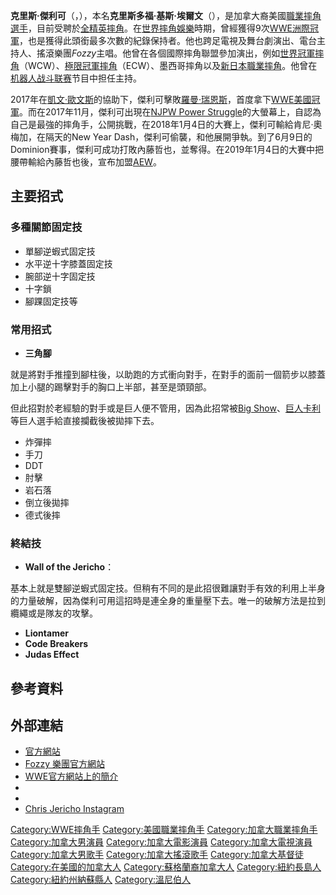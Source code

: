 {{redirect|Y2J}}
{{Infobox Pro Wrestler
|name=克里斯·傑利可<br />{{lang|en|Chris Jericho}}
|image= Jericho 9th Intercontinental Championship.jpg
|names='''Chris Jericho'''<ref name=wwebio/><br />Corazón de León<ref name="OWOW bio"/><br />Super Liger<ref name="OWOW bio"/><br />Lionheart<ref name="OWOW bio"/><br />Lion Do<ref name="OWOW bio">{{cite web|url=http://www.onlineworldofwrestling.com/profiles/c/chris-jericho.html|title=Chris Jericho Bio|accessdate=2007-12-27|publisher=Online World Of Wrestling|archive-date=2012-09-04|archive-url=https://web.archive.org/web/20120904040417/http://www.onlineworldofwrestling.com/profiles/c/chris-jericho.html|dead-url=no}}</ref>
|nickname = Y2J
|height={{height|m=1.83}}<ref name=wwebio>{{cite web|url=http://www.wwe.com/superstars/smackdown/chrisjericho/|publisher=WWE|title=WWE Profile|accessdate=2009-03-04|archive-date=2010-04-15|archive-url=https://web.archive.org/web/20100415002503/http://www.wwe.com/superstars/smackdown/chrisjericho/|dead-url=no}}</ref>
|weight={{weight|kg=103}}<ref name=wwebio/>
|birth_date={{birth date and age|mf=yes|1970|11|9}} 
|death_date=
|birth_place={{USA}}[[紐約州|紐約州]]{{link-en|曼哈塞特|Manhasset, New York}}
|billed={{加拿大}}[[亞伯達省|亞伯達省]][[卡加利|卡加利]]<br />紐約州曼哈塞特<ref name=wwebio/><br />加拿大'''[[曼尼托巴省|曼尼托巴省]][[溫尼伯|溫尼伯]]'''
|resides={{USA}}[[佛羅里達州|佛羅里達州]][[奧德薩_(佛羅里達州)|奧德薩]]
|trainer=艾德·蘭利（{{lang|en|Ed Langley}}）<br />{{tsl|en|Stu Hart|史都·哈特}}<ref>{{cite web|url=http://prowrestling.about.com/od/reviews/gr/lionstalereview.htm|title=Review of A Lion's Tale by Chris Jericho - Autobiography of Former WCW and WWE Champion Chris Jericho|publisher=About.com|accessdate=2009-06-11|archive-date=2016-03-05|archive-url=https://web.archive.org/web/20160305005811/http://prowrestling.about.com/od/reviews/gr/lionstalereview.htm|dead-url=no}}</ref><ref name=Slam>{{cite web|url=http://slam.canoe.com/Slam/Wrestling/Bios/jericho.html|title=Chris Jericho biography|work=Slam! Sports|publisher=[[Canoe.com|Canadian Online Explorer]]|language=en|accessdate=2020-02-27|archive-date=2020-04-28|archive-url=https://web.archive.org/web/20200428204901/http://slam.canoe.com/Slam/Wrestling/Bios/jericho.html|dead-url=no}}</ref>
|debut=1990年10月2日<ref name=Slam/>
|spouse      = {{marriage|潔西卡·洛克哈特| 2000 }}
|children    = 3
}}

'''克里斯·傑利可'''（{{lang-en|'''Chris Jericho'''}}，{{bd|1970年|11月9日|}}），本名'''克里斯多福·基斯·埃爾文'''（{{lang-en|'''Christopher Keith Irvine'''}}），是加拿大裔美國[[職業摔角|職業摔角選手]]，目前受聘於[[全精英摔角|全精英摔角]]。在[[世界摔角娛樂|世界摔角娛樂]]時期，曾經獲得9次[[WWE洲際冠軍|WWE洲際冠軍]]，也是獲得此頭銜最多次數的紀錄保持者。他也跨足電視及舞台劇演出、電台主持人、搖滾樂團''Fozzy''主唱。他曾在各個國際摔角聯盟參加演出，例如[[世界冠軍摔角|世界冠軍摔角]]（WCW）、[[極限冠軍摔角|極限冠軍摔角]]（ECW）、墨西哥摔角以及[[新日本職業摔角|新日本職業摔角]]。他曾在[[机器人战斗联赛|机器人战斗联赛]]节目中担任主持。

2017年在[[凱文·歐文斯|凱文·歐文斯]]的協助下，傑利可擊敗[[羅曼·瑞恩斯|羅曼·瑞恩斯]]，首度拿下[[WWE美國冠軍|WWE美國冠軍]]。而在2017年11月，傑利可出現在[[NJPW_Power_Struggle|NJPW Power Struggle]]的大螢幕上，自認為自己是最強的摔角手，公開挑戰{{tsl|en|Kenny Omega|肯尼·奧梅加}}，在2018年1月4日的{{tsl|en|WRESTLE KINGDOM 12|摔角王國12}}大賽上，傑利可輸給肯尼·奧梅加，在隔天的New Year Dash，傑利可偷襲{{tsl|en|Tetsuya Naito|內藤哲也}}，和他展開爭執。到了6月9日的Dominion賽事，傑利可成功打敗內藤哲也，並奪得{{tsl|en|IWGP Intercontinental Championship|IWGP洲際冠軍}}。在2019年1月4日的{{tsl|en|WRESTLE KINGDOM 13|摔角王國13}}大賽中把腰帶輸給內藤哲也後，宣布加盟[[全精英摔角|AEW]]。

==主要招式==
===多種關節固定技===
*單腳逆蝦式固定技
*水平逆十字膝蓋固定技
*腕部逆十字固定技
*十字鎖
*腳踝固定技等

===常用招式===
*'''三角腳'''
就是將對手推撞到腳柱後，以助跑的方式衝向對手，在對手的面前一個箭步以膝蓋加上小腿的踢擊對手的胸口上半部，甚至是頭頸部。

但此招對於老經驗的對手或是巨人便不管用，因為此招常被[[Big_Show|Big Show]]、[[巨人卡利|巨人卡利]]等巨人選手給直接攔截後被拋摔下去。
*炸彈摔
*手刀
*DDT
*肘擊
*岩石落
*倒立後拋摔
*德式後摔

===終結技===
*'''Wall of the Jericho'''：
基本上就是雙腳逆蝦式固定技。但稍有不同的是此招很難讓對手有效的利用上半身的力量破解，因為傑利可用這招時是連全身的重量壓下去。唯一的破解方法是拉到纜繩或是隊友的攻擊。
*'''Liontamer''' 
*'''Code Breakers'''
*'''Judas Effect'''

== 參考資料 ==
{{reflist|2}}
== 外部連結 ==
{{Sister project links|wikt=no|commons=Chris Jericho|b=no|n=no|q=Chris Jericho|s=no|v=no|species=no}}
* [http://www.chrisjericho.com/ 官方網站]{{Wayback|url=http://www.chrisjericho.com/ |date=20110223082200 }}
* [http://www.fozzyrock.com/ Fozzy 樂團官方網站]{{Wayback|url=http://www.fozzyrock.com/ |date=20100923094101 }}
* [http://www.wwe.com/superstars/smackdown/chrisjericho/ WWE官方網站上的簡介]{{Wayback|url=http://www.wwe.com/superstars/smackdown/chrisjericho/ |date=20100415002503 }}
* {{imdb name|id=0410171|name=克里斯·傑利可}}
* {{myspace|fozzytour|Fozzy 樂團}}
* [https://www.instagram.com/chrisjerichofozzy/ Chris Jericho Instagram] {{Wayback|url=https://www.instagram.com/chrisjerichofozzy/ |date=20201103140423 }}
{{WWE Championship}}
{{WWE洲际冠军}}
{{Authority control}}
{{DEFAULTSORT:Jericho, Chris}}
[[Category:WWE摔角手|Category:WWE摔角手]]
[[Category:美國職業摔角手|Category:美國職業摔角手]]
[[Category:加拿大職業摔角手|Category:加拿大職業摔角手]]
[[Category:加拿大男演員|Category:加拿大男演員]]
[[Category:加拿大電影演員|Category:加拿大電影演員]]
[[Category:加拿大電視演員|Category:加拿大電視演員]]
[[Category:加拿大男歌手|Category:加拿大男歌手]]
[[Category:加拿大搖滾歌手|Category:加拿大搖滾歌手]]
[[Category:加拿大基督徒|Category:加拿大基督徒]]
[[Category:在美國的加拿大人|Category:在美國的加拿大人]]
[[Category:蘇格蘭裔加拿大人|Category:蘇格蘭裔加拿大人]]
[[Category:紐約長島人|Category:紐約長島人]]
[[Category:紐約州納蘇縣人|Category:紐約州納蘇縣人]]
[[Category:溫尼伯人|Category:溫尼伯人]]